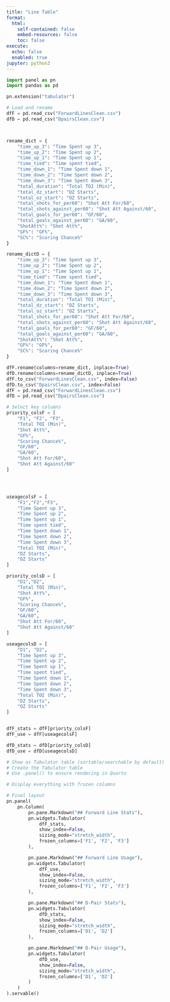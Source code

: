 ```yaml
---
title: "Line Table"
format:
  html:
    self-contained: false
    embed-resources: false
    toc: false
execute:
  echo: false
  enabled: true
jupyter: python3
---
```



```python
import panel as pn
import pandas as pd

pn.extension("tabulator")

# Load and rename
dfF = pd.read_csv("ForwardLinesClean.csv")
dfD = pd.read_csv("DpairsClean.csv")



rename_dict = {
    "time_up_3": "Time Spent up 3",
    "time_up_2": "Time Spent up 2",
    "time_up_1": "Time Spent up 1",
    "time_tied": "Time spent tied",
    "time_down_1": "Time Spent down 1",
    "time_down_2": "Time Spent down 2",
    "time_down_3": "Time Spent down 3",
    "total_duration": "Total TOI (Min)",
    "total_dz_start": "DZ Starts",
    "total_oz_start": "OZ Starts",
    "total_shots_for_per60": "Shot Att For/60",
    "total_shots_against_per60": "Shot Att Against/60",
    "total_goals_for_per60": "GF/60",
    "total_goals_against_per60": "GA/60",
    "ShotAtt%": "Shot Att%",
    "GF%": "GF%",
    "SC%": "Scoring Chance%"
}

rename_dictD = {
    "time_up_3": "Time Spent up 3",
    "time_up_2": "Time Spent up 2",
    "time_up_1": "Time Spent up 1",
    "time_tied": "Time spent tied",
    "time_down_1": "Time Spent down 1",
    "time_down_2": "Time Spent down 2",
    "time_down_3": "Time Spent down 3",
    "total_duration": "Total TOI (Min)",
    "total_dz_start": "DZ Starts",
    "total_oz_start": "OZ Starts",
    "total_shots_for_per60": "Shot Att For/60",
    "total_shots_against_per60": "Shot Att Against/60",
    "total_goals_for_per60": "GF/60",
    "total_goals_against_per60": "GA/60",
    "ShotAtt%": "Shot Att%",
    "GF%": "GF%",
    "SC%": "Scoring Chance%"
}

dfF.rename(columns=rename_dict, inplace=True)
dfD.rename(columns=rename_dictD, inplace=True)
dfF.to_csv("ForwardLinesClean.csv", index=False)
dfD.to_csv("DpairsClean.csv", index=False)
dfF = pd.read_csv("ForwardLinesClean.csv")
dfD = pd.read_csv("DpairsClean.csv")

# Select key columns
priority_colsF = [
    "F1", "F2", "F3",
    "Total TOI (Min)",
    "Shot Att%",
    "GF%",
    "Scoring Chance%",
    "GF/60",
    "GA/60",
    "Shot Att For/60",
    "Shot Att Against/60"
]




useagecolsF = [
    "F1","F2","F3",
    "Time Spent up 3",
    "Time Spent up 2",
    "Time Spent up 1",
    "Time spent tied",
    "Time Spent down 1",
    "Time Spent down 2",
    "Time Spent down 3",
    "Total TOI (Min)",
    "DZ Starts",
    "OZ Starts"
]

priority_colsD = [
    "D1","D2",
    "Total TOI (Min)",
    "Shot Att%",
    "GF%",
    "Scoring Chance%",
    "GF/60",
    "GA/60",
    "Shot Att For/60",
    "Shot Att Against/60"
]

useagecolsD = [
    "D1", "D2",
    "Time Spent up 3",
    "Time Spent up 2",
    "Time Spent up 1",
    "Time spent tied",
    "Time Spent down 1",
    "Time Spent down 2",
    "Time Spent down 3",
    "Total TOI (Min)",
    "DZ Starts",
    "OZ Starts"
]


dfF_stats = dfF[priority_colsF]
dfF_use = dfF[useagecolsF]

dfD_stats = dfD[priority_colsD]
dfD_use = dfD[useagecolsD]

# Show as Tabulator table (sortable/searchable by default)
# Create the Tabulator table
# Use .panel() to ensure rendering in Quarto

# Display everything with frozen columns

# Final layout
pn.panel(
    pn.Column(
        pn.pane.Markdown("## Forward Line Stats"),
        pn.widgets.Tabulator(
            dfF_stats,
            show_index=False,
            sizing_mode="stretch_width",
            frozen_columns=['F1', 'F2', 'F3']
        ),

        pn.pane.Markdown("## Forward Line Usage"),
        pn.widgets.Tabulator(
            dfF_use,
            show_index=False,
            sizing_mode="stretch_width",
            frozen_columns=['F1', 'F2', 'F3']
        ),

        pn.pane.Markdown("## D-Pair Stats"),
        pn.widgets.Tabulator(
            dfD_stats,
            show_index=False,
            sizing_mode="stretch_width",
            frozen_columns=['D1', 'D2']
        ),

        pn.pane.Markdown("## D-Pair Usage"),
        pn.widgets.Tabulator(
            dfD_use,
            show_index=False,
            sizing_mode="stretch_width",
            frozen_columns=['D1', 'D2']
        )
    )
).servable()






```









